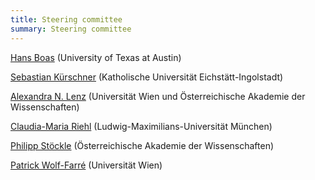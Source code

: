 ```yaml
---
title: Steering committee
summary: Steering committee
---
```

[Hans Boas](https://liberalarts.utexas.edu/linguistics/faculty/boashc) (University of Texas at Austin)

[Sebastian Kürschner](https://www.ku.de/slf/germanistik/deutsche-sprachwissenschaft/prof-dr-sebastian-kuerschner) (Katholische Universität Eichstätt-Ingolstadt)

[Alexandra N. Lenz](https://www.oeaw.ac.at/de/acdh/institut/team/mitarbeitende/alexandra-n-lenz) (Universität Wien und Österreichische Akademie der Wissenschaften)

[Claudia-Maria Riehl](https://www.daf.uni-muenchen.de/personen/professoren/riehl/index.html) (Ludwig-Maximilians-Universität München)

[Philipp Stöckle](https://www.oeaw.ac.at/de/acdh/institut/team/mitarbeitende/philipp-stoeckle) (Österreichische Akademie der Wissenschaften)

[Patrick Wolf-Farré](https://www.germ.univie.ac.at/patrick-wolf-farre/) (Universität Wien)
